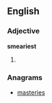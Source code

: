 ==English==

===Adjective===
'''smeariest'''

# {{superlative of|[[smeary]]}}

===Anagrams===
* [[masteries#English|masteries]]